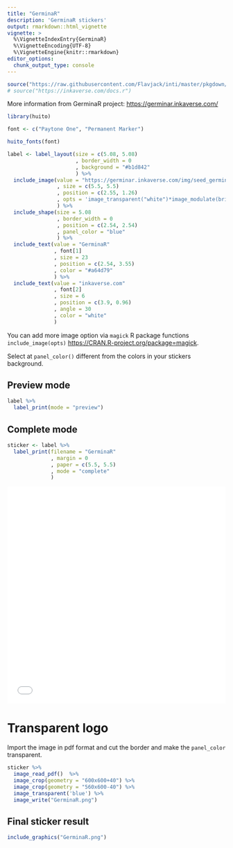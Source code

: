 ---
title: "GerminaR"
description: 'GerminaR stickers'
output: rmarkdown::html_vignette
vignette: >
  %\VignetteIndexEntry{GerminaR}
  %\VignetteEncoding{UTF-8}
  %\VignetteEngine{knitr::rmarkdown}
editor_options: 
  chunk_output_type: console
---

```{r setup, include = FALSE}
source("https://raw.githubusercontent.com/Flavjack/inti/master/pkgdown/favicon/docs.r")
# source("https://inkaverse.com/docs.r")
```

More information from GerminaR project: <https://germinar.inkaverse.com/>

```{r echo = TRUE}
library(huito)

font <- c("Paytone One", "Permanent Marker")

huito_fonts(font)

label <- label_layout(size = c(5.08, 5.08)
                      , border_width = 0
                      , background = "#b1d842"
                      ) %>% 
  include_image(value = "https://germinar.inkaverse.com/img/seed_germination.png"
                , size = c(5.5, 5.5)
                , position = c(2.55, 1.26)
                , opts = 'image_transparent("white")*image_modulate(brightness = 0)'
                ) %>%
  include_shape(size = 5.08
                , border_width = 0
                , position = c(2.54, 2.54)
                , panel_color = "blue"
                ) %>%
  include_text(value = "GerminaR"
               , font[1]
               , size = 23
               , position = c(2.54, 3.55)
               , color = "#a64d79"
               ) %>%
  include_text(value = "inkaverse.com"
               , font[2]
               , size = 6
               , position = c(3.9, 0.96)
               , angle = 30
               , color = "white"
               )
```

You can add more image option via `magick` R package functions `include_image(opts)` <https://CRAN.R-project.org/package=magick>. 

Select at `panel_color()` different from the colors in your stickers background. 

## Preview mode

```{r, echo = TRUE}
label %>% 
  label_print(mode = "preview")
```

## Complete mode

```{r, echo = TRUE}
sticker <- label %>%
  label_print(filename = "GerminaR"
              , margin = 0
              , paper = c(5.5, 5.5)
              , mode = "complete"
              )
```

<embed src="GerminaR.pdf" height="500" width="100%" alt="pdf" pluginspage="http://www.adobe.com/products/acrobat/readstep2.html">

# Transparent logo

Import the image in pdf format and cut the border and make the `panel_color` transparent.

```{r, echo = TRUE}
sticker %>% 
  image_read_pdf()  %>% 
  image_crop(geometry = "600x600+40") %>%
  image_crop(geometry = "560x600-40") %>%
  image_transparent('blue') %>% 
  image_write("GerminaR.png")
```

## Final sticker result

```{r out.width = "35%"}
include_graphics("GerminaR.png")
```

